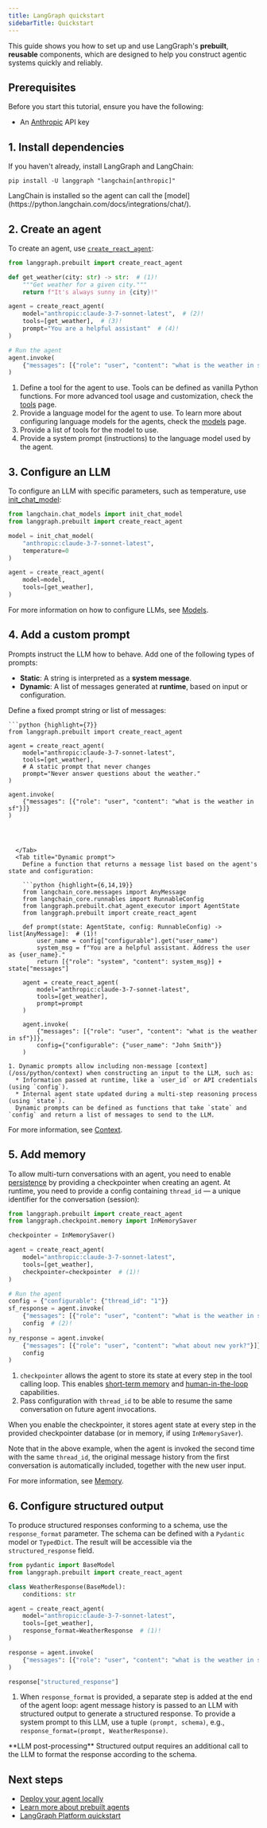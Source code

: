 ```yaml
---
title: LangGraph quickstart
sidebarTitle: Quickstart
---
```


This guide shows you how to set up and use LangGraph's **prebuilt**, **reusable** components, which are designed to help you construct agentic systems quickly and reliably.

## Prerequisites

Before you start this tutorial, ensure you have the following:

* An [Anthropic](https://console.anthropic.com/settings/keys) API key

## 1. Install dependencies

If you haven't already, install LangGraph and LangChain:

```
pip install -U langgraph "langchain[anthropic]"
```

<Info>
  LangChain is installed so the agent can call the [model](https://python.langchain.com/docs/integrations/chat/).
</Info>




## 2. Create an agent

To create an agent, use [`create_react_agent`](https://langchain-ai.github.io/langgraph/reference/prebuilt/#langgraph.prebuilt.chat_agent_executor.create_react_agent):

```python
from langgraph.prebuilt import create_react_agent

def get_weather(city: str) -> str:  # (1)!
    """Get weather for a given city."""
    return f"It's always sunny in {city}!"

agent = create_react_agent(
    model="anthropic:claude-3-7-sonnet-latest",  # (2)!
    tools=[get_weather],  # (3)!
    prompt="You are a helpful assistant"  # (4)!
)

# Run the agent
agent.invoke(
    {"messages": [{"role": "user", "content": "what is the weather in sf"}]}
)
```

1. Define a tool for the agent to use. Tools can be defined as vanilla Python functions. For more advanced tool usage and customization, check the [tools](/oss/python/call-tools) page.
2. Provide a language model for the agent to use. To learn more about configuring language models for the agents, check the [models](/oss/python/models) page.
3. Provide a list of tools for the model to use.
4. Provide a system prompt (instructions) to the language model used by the agent.




## 3. Configure an LLM

To configure an LLM with specific parameters, such as temperature, use [init_chat_model](https://python.langchain.com/api_reference/langchain/chat_models/langchain.chat_models.base.init_chat_model.html):

```python {highlight={4,6,10}}
from langchain.chat_models import init_chat_model
from langgraph.prebuilt import create_react_agent

model = init_chat_model(
    "anthropic:claude-3-7-sonnet-latest",
    temperature=0
)

agent = create_react_agent(
    model=model,
    tools=[get_weather],
)
```




For more information on how to configure LLMs, see [Models](/oss/python/models).

## 4. Add a custom prompt

Prompts instruct the LLM how to behave. Add one of the following types of prompts:

* **Static**: A string is interpreted as a **system message**.
* **Dynamic**: A list of messages generated at **runtime**, based on input or configuration.

<Tabs>
  <Tab title="Static prompt">
    Define a fixed prompt string or list of messages:
    
    ```python {highlight={7}}
    from langgraph.prebuilt import create_react_agent
    
    agent = create_react_agent(
        model="anthropic:claude-3-7-sonnet-latest",
        tools=[get_weather],
        # A static prompt that never changes
        prompt="Never answer questions about the weather."
    )
    
    agent.invoke(
        {"messages": [{"role": "user", "content": "what is the weather in sf"}]}
    )
```

    

  </Tab>
  <Tab title="Dynamic prompt">
    Define a function that returns a message list based on the agent's state and configuration:
    
    ```python {highlight={6,14,19}}
    from langchain_core.messages import AnyMessage
    from langchain_core.runnables import RunnableConfig
    from langgraph.prebuilt.chat_agent_executor import AgentState
    from langgraph.prebuilt import create_react_agent
    
    def prompt(state: AgentState, config: RunnableConfig) -> list[AnyMessage]:  # (1)!
        user_name = config["configurable"].get("user_name")
        system_msg = f"You are a helpful assistant. Address the user as {user_name}."
        return [{"role": "system", "content": system_msg}] + state["messages"]
    
    agent = create_react_agent(
        model="anthropic:claude-3-7-sonnet-latest",
        tools=[get_weather],
        prompt=prompt
    )
    
    agent.invoke(
        {"messages": [{"role": "user", "content": "what is the weather in sf"}]},
        config={"configurable": {"user_name": "John Smith"}}
    )
```
    
    1. Dynamic prompts allow including non-message [context](/oss/python/context) when constructing an input to the LLM, such as:
      * Information passed at runtime, like a `user_id` or API credentials (using `config`).
      * Internal agent state updated during a multi-step reasoning process (using `state`).
      Dynamic prompts can be defined as functions that take `state` and `config` and return a list of messages to send to the LLM.

    

  </Tab>
</Tabs>

For more information, see [Context](/oss/python/context).

## 5. Add memory

To allow multi-turn conversations with an agent, you need to enable [persistence](/oss/python/persistence) by providing a checkpointer when creating an agent. At runtime, you need to provide a config containing `thread_id` — a unique identifier for the conversation (session):

```python {highlight={4,9,13,16,20}}
from langgraph.prebuilt import create_react_agent
from langgraph.checkpoint.memory import InMemorySaver

checkpointer = InMemorySaver()

agent = create_react_agent(
    model="anthropic:claude-3-7-sonnet-latest",
    tools=[get_weather],
    checkpointer=checkpointer  # (1)!
)

# Run the agent
config = {"configurable": {"thread_id": "1"}}
sf_response = agent.invoke(
    {"messages": [{"role": "user", "content": "what is the weather in sf"}]},
    config  # (2)!
)
ny_response = agent.invoke(
    {"messages": [{"role": "user", "content": "what about new york?"}]},
    config
)
```

1. `checkpointer` allows the agent to store its state at every step in the tool calling loop. This enables [short-term memory](/oss/python/add-memory#add-short-term-memory) and [human-in-the-loop](/oss/python/human-in-the-loop) capabilities.
2. Pass configuration with `thread_id` to be able to resume the same conversation on future agent invocations.




When you enable the checkpointer, it stores agent state at every step in the provided checkpointer database (or in memory, if using `InMemorySaver`).




Note that in the above example, when the agent is invoked the second time with the same `thread_id`, the original message history from the first conversation is automatically included, together with the new user input.

For more information, see [Memory](/oss/python/add-memory).

## 6. Configure structured output

To produce structured responses conforming to a schema, use the `response_format` parameter. The schema can be defined with a `Pydantic` model or `TypedDict`. The result will be accessible via the `structured_response` field.

```python {highlight={10,17}}
from pydantic import BaseModel
from langgraph.prebuilt import create_react_agent

class WeatherResponse(BaseModel):
    conditions: str

agent = create_react_agent(
    model="anthropic:claude-3-7-sonnet-latest",
    tools=[get_weather],
    response_format=WeatherResponse  # (1)!
)

response = agent.invoke(
    {"messages": [{"role": "user", "content": "what is the weather in sf"}]}
)

response["structured_response"]
```

1. When `response_format` is provided, a separate step is added at the end of the agent loop: agent message history is passed to an LLM with structured output to generate a structured response.
  To provide a system prompt to this LLM, use a tuple `(prompt, schema)`, e.g., `response_format=(prompt, WeatherResponse)`.




<Note>
  **LLM post-processing**
  Structured output requires an additional call to the LLM to format the response according to the schema.
</Note>

## Next steps

* [Deploy your agent locally](/oss/python/local-server)
* [Learn more about prebuilt agents](/oss/python/agentic-architectures)
* [LangGraph Platform quickstart](/langgraph-platform/quick-start-studio)
